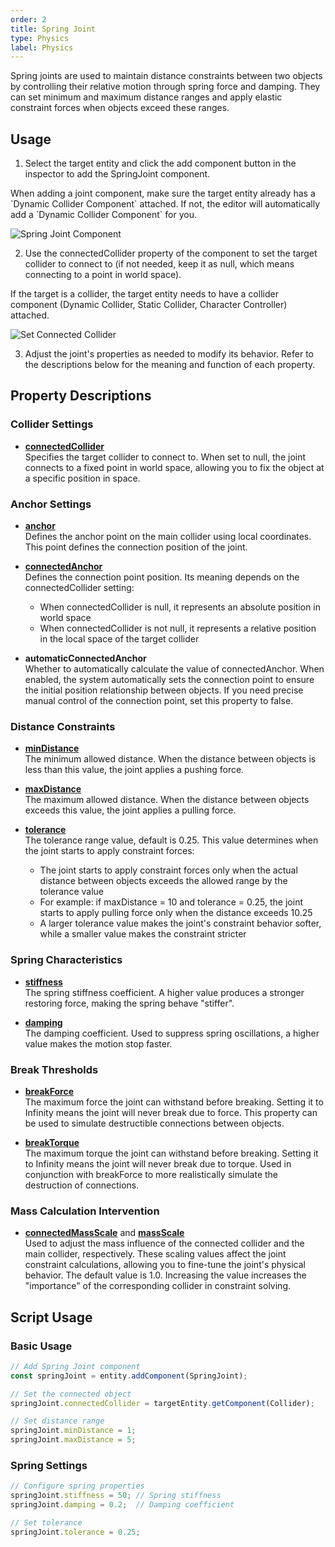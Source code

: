 ```yaml
---
order: 2
title: Spring Joint
type: Physics
label: Physics
---
```


Spring joints are used to maintain distance constraints between two objects by controlling their relative motion through spring force and damping. They can set minimum and maximum distance ranges and apply elastic constraint forces when objects exceed these ranges.

## Usage

1. Select the target entity and click the add component button in the inspector to add the SpringJoint component.
<Callout type="info">
When adding a joint component, make sure the target entity already has a `Dynamic Collider Component` attached. If not, the editor will automatically add a `Dynamic Collider Component` for you.
</Callout>

![Spring Joint Component](https://mdn.alipayobjects.com/huamei_3zduhr/afts/img/A*Jy9kSaMDsJoAAAAAAAAAAAAAesJ_AQ/original)

2. Use the connectedCollider property of the component to set the target collider to connect to (if not needed, keep it as null, which means connecting to a point in world space).
<Callout type="positive">
If the target is a collider, the target entity needs to have a collider component (Dynamic Collider, Static Collider, Character Controller) attached.
</Callout>

![Set Connected Collider](https://mdn.alipayobjects.com/huamei_3zduhr/afts/img/A*JRtfRoM1vS4AAAAAAAAAAAAAesJ_AQ/original)

3. Adjust the joint's properties as needed to modify its behavior. Refer to the descriptions below for the meaning and function of each property.

## Property Descriptions

### Collider Settings
- [**connectedCollider**](/apis/core/#SpringJoint-connectedCollider)  
  Specifies the target collider to connect to. When set to null, the joint connects to a fixed point in world space, allowing you to fix the object at a specific position in space.

### Anchor Settings
- [**anchor**](/apis/core/#SpringJoint-anchor)  
  Defines the anchor point on the main collider using local coordinates. This point defines the connection position of the joint.

- [**connectedAnchor**](/apis/core/#SpringJoint-connectedAnchor)  
  Defines the connection point position. Its meaning depends on the connectedCollider setting:
  - When connectedCollider is null, it represents an absolute position in world space
  - When connectedCollider is not null, it represents a relative position in the local space of the target collider

- **automaticConnectedAnchor**  
  Whether to automatically calculate the value of connectedAnchor. When enabled, the system automatically sets the connection point to ensure the initial position relationship between objects. If you need precise manual control of the connection point, set this property to false.

### Distance Constraints
- [**minDistance**](/apis/core/#SpringJoint-minDistance)  
  The minimum allowed distance. When the distance between objects is less than this value, the joint applies a pushing force.

- [**maxDistance**](/apis/core/#SpringJoint-maxDistance)  
  The maximum allowed distance. When the distance between objects exceeds this value, the joint applies a pulling force.

- [**tolerance**](/apis/core/#SpringJoint-tolerance)  
  The tolerance range value, default is 0.25. This value determines when the joint starts to apply constraint forces:
  - The joint starts to apply constraint forces only when the actual distance between objects exceeds the allowed range by the tolerance value
  - For example: if maxDistance = 10 and tolerance = 0.25, the joint starts to apply pulling force only when the distance exceeds 10.25
  - A larger tolerance value makes the joint's constraint behavior softer, while a smaller value makes the constraint stricter

### Spring Characteristics
- [**stiffness**](/apis/core/#SpringJoint-stiffness)  
  The spring stiffness coefficient. A higher value produces a stronger restoring force, making the spring behave "stiffer".

- [**damping**](/apis/core/#SpringJoint-damping)  
  The damping coefficient. Used to suppress spring oscillations, a higher value makes the motion stop faster.

### Break Thresholds
- [**breakForce**](/apis/core/#SpringJoint-breakForce)  
  The maximum force the joint can withstand before breaking. Setting it to Infinity means the joint will never break due to force. This property can be used to simulate destructible connections between objects.

- [**breakTorque**](/apis/core/#SpringJoint-breakTorque)  
  The maximum torque the joint can withstand before breaking. Setting it to Infinity means the joint will never break due to torque. Used in conjunction with breakForce to more realistically simulate the destruction of connections.

### Mass Calculation Intervention
- [**connectedMassScale**](/apis/core/#SpringJoint-connectedMassScale) and [**massScale**](/apis/core/#SpringJoint-massScale)  
  Used to adjust the mass influence of the connected collider and the main collider, respectively. These scaling values affect the joint constraint calculations, allowing you to fine-tune the joint's physical behavior. The default value is 1.0. Increasing the value increases the "importance" of the corresponding collider in constraint solving.

## Script Usage

### Basic Usage

```typescript
// Add Spring Joint component
const springJoint = entity.addComponent(SpringJoint);

// Set the connected object
springJoint.connectedCollider = targetEntity.getComponent(Collider);

// Set distance range
springJoint.minDistance = 1;
springJoint.maxDistance = 5;
```

### Spring Settings

```typescript
// Configure spring properties
springJoint.stiffness = 50; // Spring stiffness
springJoint.damping = 0.2;  // Damping coefficient

// Set tolerance
springJoint.tolerance = 0.25;
```
